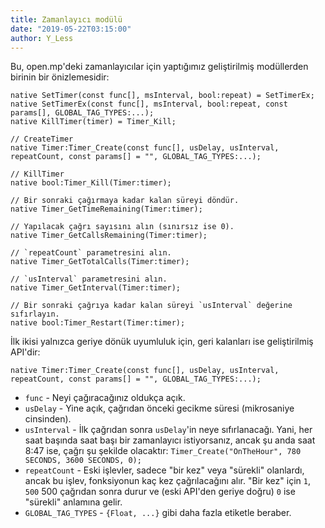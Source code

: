 ```yaml
---
title: Zamanlayıcı modülü
date: "2019-05-22T03:15:00"
author: Y_Less
---
```


Bu, open.mp'deki zamanlayıcılar için yaptığımız geliştirilmiş modüllerden birinin bir önizlemesidir:

```pawn
native SetTimer(const func[], msInterval, bool:repeat) = SetTimerEx;
native SetTimerEx(const func[], msInterval, bool:repeat, const params[], GLOBAL_TAG_TYPES:...);
native KillTimer(timer) = Timer_Kill;

// CreateTimer
native Timer:Timer_Create(const func[], usDelay, usInterval, repeatCount, const params[] = "", GLOBAL_TAG_TYPES:...);

// KillTimer
native bool:Timer_Kill(Timer:timer);

// Bir sonraki çağırmaya kadar kalan süreyi döndür.
native Timer_GetTimeRemaining(Timer:timer);

// Yapılacak çağrı sayısını alın (sınırsız ise 0).
native Timer_GetCallsRemaining(Timer:timer);

// `repeatCount` parametresini alın.
native Timer_GetTotalCalls(Timer:timer);

// `usInterval` parametresini alın.
native Timer_GetInterval(Timer:timer);

// Bir sonraki çağrıya kadar kalan süreyi `usInterval` değerine sıfırlayın.
native bool:Timer_Restart(Timer:timer);
```

İlk ikisi yalnızca geriye dönük uyumluluk için, geri kalanları ise geliştirilmiş API'dir:

```pawn
native Timer:Timer_Create(const func[], usDelay, usInterval, repeatCount, const params[] = "", GLOBAL_TAG_TYPES:...);
```

- `func` - Neyi çağıracağınız oldukça açık.
- `usDelay` - Yine açık, çağrıdan önceki gecikme süresi (mikrosaniye cinsinden).
- `usInterval` - İlk çağrıdan sonra `usDelay`'in neye sıfırlanacağı. Yani, her saat başında saat başı bir zamanlayıcı istiyorsanız, ancak şu anda saat 8:47 ise, çağrı şu şekilde olacaktır: `Timer_Create("OnTheHour", 780 SECONDS, 3600 SECONDS, 0);`
- `repeatCount` - Eski işlevler, sadece "bir kez" veya "sürekli" olanlardı, ancak bu işlev, fonksiyonun kaç kez çağrılacağını alır. "Bir kez" için `1`, `500` 500 çağrıdan sonra durur ve (eski API'den geriye doğru) `0` ise "sürekli" anlamına gelir.
- `GLOBAL_TAG_TYPES` - `{Float, ...}` gibi daha fazla etiketle beraber.
